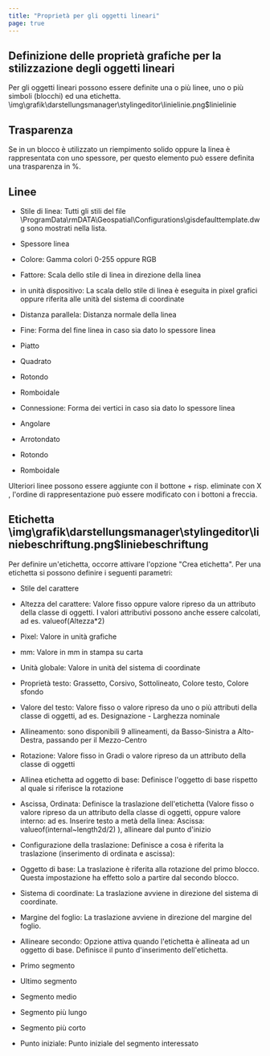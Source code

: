 ```yaml
---
title: "Proprietà per gli oggetti lineari"
page: true
---
```

## Definizione delle propriet&#224; grafiche per la stilizzazione degli oggetti lineari

Per gli oggetti lineari possono essere definite una o pi&#249; linee, uno o pi&#249; simboli (blocchi) ed una etichetta.<Image>\img\grafik\darstellungsmanager\stylingeditor\linielinie.png$linielinie</Image>

## Trasparenza
Se in un blocco &#232; utilizzato un riempimento solido oppure la linea &#232; rappresentata con uno spessore, per questo elemento pu&#242; essere definita una trasparenza in %. 

## Linee

- Stile di linea: Tutti gli stili del file 
\ProgramData\rmDATA\Geospatial\Configurations\gisdefaulttemplate.dwg sono mostrati nella lista. 

- Spessore linea

- Colore: Gamma colori 0-255 oppure RGB

- Fattore: Scala dello stile di linea in direzione della linea

- in unit&#224; dispositivo: La scala dello stile di linea &#232; eseguita in pixel grafici oppure riferita alle unit&#224; del sistema di coordinate



- Distanza parallela: Distanza normale della linea

- Fine: Forma del fine linea in caso sia dato lo spessore linea

- Piatto

- Quadrato

- Rotondo

- Romboidale



- Connessione: Forma dei vertici in caso sia dato lo spessore linea

- Angolare

- Arrotondato

- Rotondo

- Romboidale





Ulteriori linee possono essere aggiunte con il bottone  <Border>+</Border>  risp. eliminate con  <Border>X</Border> , l&#39;ordine di rappresentazione pu&#242; essere modificato con i bottoni a freccia.

## Etichetta<Image>\img\grafik\darstellungsmanager\stylingeditor\liniebeschriftung.png$liniebeschriftung</Image>

Per definire un&#39;etichetta, occorre attivare l&#39;opzione &quot;Crea etichetta&quot;.
Per una etichetta si possono definire i seguenti parametri:

- Stile del carattere

- Altezza del carattere: Valore fisso oppure valore ripreso da un attributo della classe di oggetti. I valori attributivi possono anche essere calcolati, ad es. <Border>valueof(Altezza*2)</Border> 
- Pixel: Valore in unit&#224; grafiche

- mm: Valore in mm in stampa su carta

- Unit&#224; globale: Valore in unit&#224; del sistema di coordinate



- Propriet&#224; testo: Grassetto, Corsivo, Sottolineato, Colore testo, Colore sfondo

- Valore del testo: Valore fisso o valore ripreso da uno o pi&#249; attributi della classe di oggetti, ad es. <Border>Designazione - Larghezza nominale</Border> 
- Allineamento: sono disponibili 9 allineamenti, da Basso-Sinistra a Alto-Destra, passando per il Mezzo-Centro

- Rotazione: Valore fisso in Gradi o valore ripreso da un attributo della classe di oggetti

- Allinea etichetta ad oggetto di base: Definisce l&#39;oggetto di base rispetto al quale si riferisce la rotazione

- Ascissa, Ordinata: Definisce la traslazione dell&#39;etichetta (Valore fisso o valore ripreso da un attributo della classe di oggetti, oppure valore interno: ad es. Inserire testo a met&#224; della linea: Ascissa: <Border>valueof(internal~length2d/2)</Border> ), allineare dal punto d&#39;inizio

- Configurazione della traslazione: Definisce a cosa &#232; riferita la traslazione (inserimento di ordinata e ascissa):

- Oggetto di base: La traslazione &#232; riferita alla rotazione del primo blocco. Questa impostazione ha effetto solo a partire dal secondo blocco.

- Sistema di coordinate: La traslazione avviene in direzione del sistema di coordinate.

- Margine del foglio: La traslazione avviene in direzione del margine del foglio.



- Allineare secondo: Opzione attiva quando l&#39;etichetta &#232; allineata ad un oggetto di base. Definisce il punto d&#39;inserimento dell&#39;etichetta.

- Primo segmento

- Ultimo segmento

- Segmento medio

- Segmento pi&#249; lungo

- Segmento pi&#249; corto

- Punto iniziale: Punto iniziale del segmento interessato






